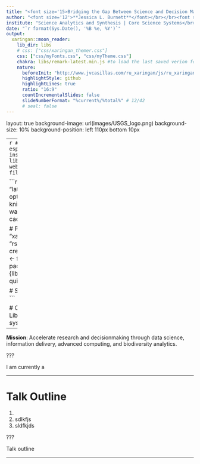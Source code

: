 ```yaml
---
title: "<font size='15>Bridging the Gap Between Science and Decision Making through Software Development and Data Integration</font>"
author: "<font size='12'>**Jessica L. Burnett**</font></br></br><font size='6'>Research Ecologist, Mendenhall Postdoctoral Fellow</font>"
institute: "Science Analytics and Synthesis | Core Science Systems</br>U.S. Geological Survey, Lakewood CO"
date: "`r format(Sys.Date(), '%B %e, %Y')`"
output:
  xaringan::moon_reader:
    lib_dir: libs
    # css: ["css/xaringan_themer.css"]  
    css: ["css/myFonts.css", "css/myTheme.css"]
    chakra: libs/remark-latest.min.js #to load the last saved verion for offline use
    nature:
      beforeInit: "http://www.jvcasillas.com/ru_xaringan/js/ru_xaringan.js"
      highlightStyle: github
      highlightLines: true
      ratio: "16:9"
      countIncrementalSlides: false
      slideNumberFormat: "%current%/%total%" # 12/42 
      # seal: false
---
```


layout: true
background-image: url(images/USGS_logo.png)
background-size: 10%
background-position: left 110px bottom 10px 

---
```r

## This chunk should be run manually, especially when presentation is large.
# install.packages("webshot")
# library(webshot); install_phantomjs()
webshot::webshot(url="prez_draft.html", file="prez_draft.pdf")
```


```r
xaringan::summon_remark(version = "latest", to = "libs/")
options(htmltools.dir.version = FALSE)
knitr::opts_chunk$set(include = FALSE, warning=FALSE, message=FALSE, cache=TRUE, fig.path="/figures")

# PACKAGES
pkgs <- c("tidyverse", "here", "xaringan", "knitr", "rsvg","DiagrammeR","DiagrammeRsvg")
# create a function to load packages
loadPkgs <- function(packages) {
  for(package_name in packages)
  {library(package_name,character.only=TRUE, quietly = TRUE);}
}
loadPkgs(pkgs)

# SET PLOT THEME
theme_set(theme_bw())
```

# Core Science Analytics, Synthesis & Libraries  
__Vision__: Synthesize and deliver Earth system data and information.

--

__Mission__: Accelerate research and decisionmaking through data science, information delivery, advanced computing, and biodiversity analytics.

???

I am currently a 

---


# Talk Outline
1. 
1. sdlkfjs 
1. sldfkjds

???

Talk outline

---